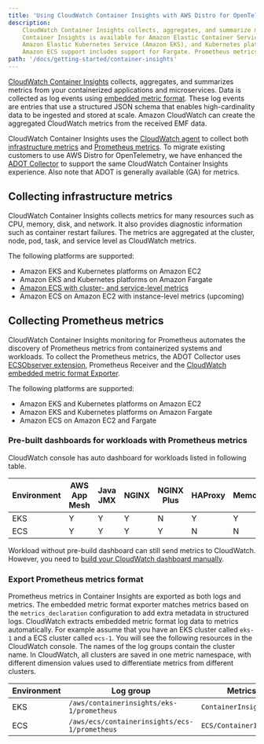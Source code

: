 ```yaml
---
title: 'Using CloudWatch Container Insights with AWS Distro for OpenTelemetry'
description:
    CloudWatch Container Insights collects, aggregates, and summarize metrics and logs from your containerized applications and microservices.
    Container Insights is available for Amazon Elastic Container Service (Amazon ECS),
    Amazon Elastic Kubernetes Service (Amazon EKS), and Kubernetes platforms on Amazon EC2.
    Amazon ECS support includes support for Fargate. Prometheus metrics with pre-built CloudWatch dashboards are also supported on these platforms.
path: '/docs/getting-started/container-insights'
---
```



[CloudWatch Container Insights](https://docs.aws.amazon.com/AmazonCloudWatch/latest/monitoring/ContainerInsights.html) collects, aggregates,
and summarizes metrics from your containerized applications and microservices.
Data is collected as log events using [embedded metric format](https://docs.aws.amazon.com/AmazonCloudWatch/latest/monitoring/CloudWatch_Embedded_Metric_Format.html).
These log events are entries that use a structured JSON schema that enables high-cardinality data to be ingested and stored at scale.
Amazon CloudWatch can create the aggregated CloudWatch metrics from the received EMF data.

CloudWatch Container Insights uses the [CloudWatch agent](https://github.com/aws/amazon-cloudwatch-agent) to collect
both [infrastructure metrics](https://docs.aws.amazon.com/AmazonCloudWatch/latest/monitoring/ContainerInsights.html)
and [Prometheus metrics](https://docs.aws.amazon.com/AmazonCloudWatch/latest/monitoring/ContainerInsights-Prometheus.html).
To migrate existing customers to use AWS Distro for OpenTelemetry,
we have enhanced the [ADOT Collector](https://github.com/aws-observability/aws-otel-collector) to support the same CloudWatch Container Insights experience. Also note that ADOT is generally available (GA) for metrics.

## Collecting infrastructure metrics

<!-- NOTE: The `-` list syntax didn't work when item is Link -->
<!-- TODO: link to other ecs, eks doc when they are merged it -->

CloudWatch Container Insights collects metrics for many resources such as CPU, memory, disk, and network.
It also provides diagnostic information such as container restart failures.
The metrics are aggregated at the cluster, node, pod, task, and service level as CloudWatch metrics.

The following platforms are supported:

- <Link to="/docs/getting-started/container-insights/eks-infra">Amazon EKS and Kubernetes platforms on Amazon EC2</Link>
- <Link to="/docs/getting-started/container-insights/eks-fargate">Amazon EKS and Kubernetes platforms on Amazon Fargate</Link>
- [Amazon ECS with cluster- and service-level metrics](https://aws-otel.github.io/docs/components/ecs-metrics-receiver)
- Amazon ECS on Amazon EC2 with instance-level metrics (upcoming)

## Collecting Prometheus metrics

CloudWatch Container Insights monitoring for Prometheus automates the discovery of Prometheus metrics from containerized systems and workloads.
To collect the Prometheus metrics, the ADOT Collector uses [ECSObserver extension](https://github.com/open-telemetry/opentelemetry-collector-contrib/tree/main/extension/observer/ecsobserver),
Prometheus Receiver and the  [CloudWatch embedded metric format Exporter](https://github.com/open-telemetry/opentelemetry-collector-contrib/tree/main/exporter/awsemfexporter).

The following platforms are supported:

- <Link to="/docs/getting-started/container-insights/eks-prometheus">Amazon EKS and Kubernetes platforms on Amazon EC2</Link>
- <Link to="/docs/getting-started/container-insights/eks-fargate">Amazon EKS and Kubernetes platforms on Amazon Fargate</Link>
- <Link to="/docs/getting-started/container-insights/ecs-prometheus">Amazon ECS on Amazon EC2 and Fargate</Link>

### Pre-built dashboards for workloads with Prometheus metrics

CloudWatch console has auto dashboard for workloads listed in following table.

| Environment           | AWS App Mesh | Java JMX | NGINX | NGINX Plus | HAProxy | Memcached |
|-----------------------|--------------|----------|-------|------------|---------|-----------|
| <Link to="/docs/getting-started/container-insights/eks-prometheus">EKS</Link> | Y            | Y        | Y     | N          | Y       | Y         |
| <Link to="/docs/getting-started/container-insights/ecs-prometheus">ECS</Link> | Y            | Y        | Y     | Y          | N       | N         |

Workload without pre-build dashboard can still send metrics to CloudWatch. However, you need to [build your CloudWatch dashboard manually](https://docs.aws.amazon.com/AmazonCloudWatch/latest/monitoring/create_dashboard.html).

### Export Prometheus metrics format

Prometheus metrics in Container Insights are exported as both logs and metrics.
The embedded metric format exporter matches metrics based on the `metrics_declaration` configuration to add extra metadata in structured logs.
CloudWatch extracts embedded metric format log data to metrics automatically.
For example assume that you have an EKS cluster called `eks-1` and a ECS cluster called `ecs-1`.
You will see the following resources in the CloudWatch console. The names of the log groups contain the cluster name. In CloudWatch,
all clusters are saved in one metric namespace, with different dimension values used to differentiate metrics from different clusters.

| Environment           | Log group                                     | Metrics Namespace                  |
|-----------------------|-----------------------------------------------|------------------------------------|
| <Link to="/docs/getting-started/container-insights/eks-prometheus">EKS</Link> | `/aws/containerinsights/eks-1/prometheus`     | `ContainerInsights/Prometheus`     |
| <Link to="/docs/getting-started/container-insights/ecs-prometheus">ECS</Link> | `/aws/ecs/containerinsights/ecs-1/prometheus` | `ECS/ContainerInsights/Prometheus` |
